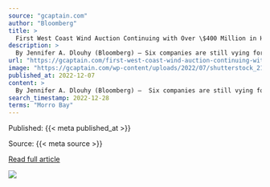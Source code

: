 ```yaml
---
source: "gcaptain.com"
author: "Bloomberg"
title: >
  First West Coast Wind Auction Continuing with Over \$400 Million in High Bids on First Day
description: >
  By Jennifer A. Dlouhy (Bloomberg) — Six companies are still vying for the opportunity to install floating wind turbines off the California coast after offering $402.1 million for the tracts Tuesday....
url: "https://gcaptain.com/first-west-coast-wind-auction-continuing-with-over-400-million-in-high-bids-on-first-day/"
image: "https://gcaptain.com/wp-content/uploads/2022/07/shutterstock_2179829399.jpg"
published_at: 2022-12-07
content: >
  By Jennifer A. Dlouhy (Bloomberg) —  Six companies are still vying for the opportunity to install floating wind turbines off the California coast after offering $402.1 million for the tracts Tuesday.… [+3586 chars]
search_timestamp: 2022-12-28
terms: "Morro Bay"
---
```



Published: {{< meta published_at >}}


Source: {{< meta source >}}


[Read full article]({{< meta url >}}){target='_blank'}



![](`r rmarkdown::metadata$image[1]`)

